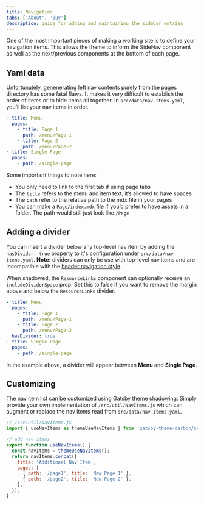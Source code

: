 ```yaml
---
title: Navigation
tabs: ['About', 'Buy']
description: guide for adding and maintaining the sidebar entries
---
```


<PageDescription>

One of the most important pieces of making a working site is to define your
navigation items. This allows the theme to inform the SideNav component as well
as the next/previous components at the bottom of each page.

</PageDescription>

## Yaml data

Unfortunately, genenerating left nav contents purely from the pages directory
has some fatal flaws. It makes it very difficult to establish the order of items
or to hide items all together. In `src/data/nav-items.yaml`, you’ll list your
nav items in order.

```yaml
- title: Menu
  pages:
    - title: Page 1
      path: /menu/Page-1
    - title: Page 2
      path: /menu/Page-2
- title: Single Page
  pages:
    - path: /single-page
```

Some important things to note here:

- You only need to link to the first tab if using page tabs
- The `title` refers to the menu and item text, it’s allowed to have spaces
- The `path` refer to the relative path to the mdx file in your pages
- You can make a `Page/index.mdx` file if you’d prefer to have assets in a
  folder. The path would still just look like `/Page`

## Adding a divider

You can insert a divider below any top-level nav item by adding the
`hasDivider: true` property to it's configuration under
`src/data/nav-items.yaml`. **Note:** dividers can only be use with top-level nav
items and are incompatible with the
[header navigation style](/guides/configuration#navigation-style).

When shadowed, the `ResourceLinks` component can optionally receive an
`includeDividerSpace` prop. Set this to false if you want to remove the margin
above and below the `ResourceLinks` divider.

```yaml
- title: Menu
  pages:
    - title: Page 1
      path: /menu/Page-1
    - title: Page 2
      path: /menu/Page-2
  hasDivider: true
- title: Single Page
  pages:
    - path: /single-page
```

In the example above, a divider will appear between **Menu** and **Single
Page**.

## Customizing

The nav item list can be customized using Gatsby theme
[shadowing](/guides/shadowing). Simply provide your own implementation of
`/src/util/NavItems.js` which can augment or replace the nav items read from
`src/data/nav-items.yaml`.

```javascript
// /src/util/NavItems.js
import { useNavItems as themeUseNavItems } from 'gatsby-theme-carbon/src/util/NavItems';

// add nav items
export function useNavItems() {
  const navItems = themeUseNavItems();
  return navItems.concat({
    title: 'Additional Nav Item',
    pages: [
      { path: '/page1', title: 'New Page 1' },
      { path: '/page2', title: 'New Page 2' },
    ],
  });
}
```
